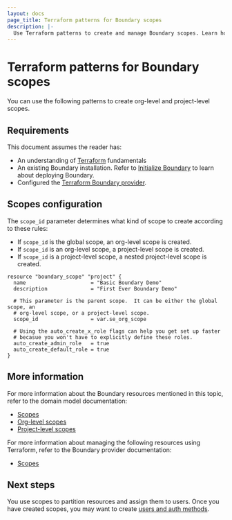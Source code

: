 ```yaml
---
layout: docs
page_title: Terraform patterns for Boundary scopes
description: |-
  Use Terraform patterns to create and manage Boundary scopes. Learn how to configure global, org-level, and project-level scopes using the Boundary provider.
---
```


# Terraform patterns for Boundary scopes

You can use the following patterns to create org-level and project-level scopes.

## Requirements

This document assumes the reader has:

- An understanding of [Terraform](/terraform/docs) fundamentals
- An existing Boundary installation. Refer to [Initialize Boundary](/boundary/docs/install-boundary/initialize) to learn about deploying Boundary.
- Configured the [Terraform Boundary provider](/boundary/docs/install-boundary/terraform-patterns/#terraform-provider-configuration).

## Scopes configuration

The `scope_id` parameter determines what kind of scope to create according to these rules:

- If `scope_id` is the global scope, an org-level scope is created.
- If `scope_id` is an org-level scope, a project-level scope is created.
- If `scope_id` is a project-level scope, a nested project-level scope is created.

```hcl
resource "boundary_scope" "project" {
  name                     = "Basic Boundary Demo"
  description              = "First Ever Boundary Demo"

  # This parameter is the parent scope.  It can be either the global scope, an
  # org-level scope, or a project-level scope.
  scope_id                 = var.se_org_scope

  # Using the auto_create_x_role flags can help you get set up faster
  # becasue you won't have to explicitly define these roles.
  auto_create_admin_role   = true
  auto_create_default_role = true
}
```

## More information

For more information about the Boundary resources mentioned in this topic, refer to the domain model documentation:

- [Scopes](/boundary/docs/concepts/domain-model/scopes)
- [Org-level scopes](/boundary/docs/concepts/domain-model/scopes#organizations)
- [Project-level scopes](/boundary/docs/concepts/domain-model/scopes#projects)

For more information about managing the following resources using Terraform, refer to the Boundary provider documentation:

- [Scopes](https://registry.terraform.io/providers/hashicorp/boundary/latest/docs/resources/scope/)

## Next steps

You use scopes to partition resources and assign them to users.
Once you have created scopes, you may want to create [users and auth methods](/boundary/docs/install-boundary/terraform-patterns/terraform-users-and-auth-methods).
